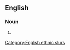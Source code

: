 ==English==

===Noun===
{{en-noun|~|s|gyppoes}}

# {{lb|en|UK|slang|offensive}} {{alternative spelling of|en|gippo}}

[[Category:English ethnic slurs]]